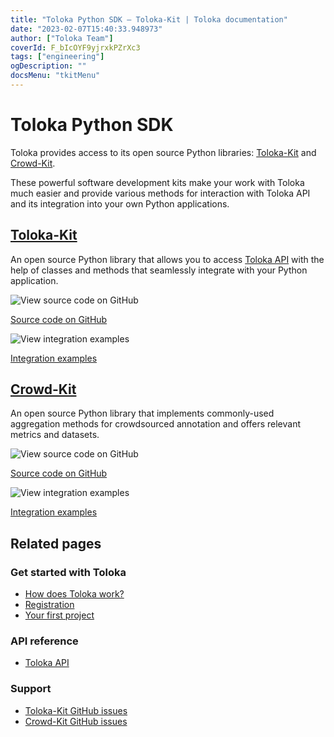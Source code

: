 ```yaml
---
title: "Toloka Python SDK — Toloka-Kit | Toloka documentation"
date: "2023-02-07T15:40:33.948973"
author: ["Toloka Team"]
coverId: F_bIcOYF9yjrxkPZrXc3
tags: ["engineering"]
ogDescription: ""
docsMenu: "tkitMenu"
---
```



# Toloka Python SDK

Toloka provides access to its open source Python libraries: [Toloka-Kit](/docs/toloka-kit/index) and [Crowd-Kit](/docs/crowd-kit/).

These powerful software development kits make your work with Toloka much easier and provide various methods for interaction with Toloka API and its integration into your own Python applications.

## [Toloka-Kit](/docs/toloka-kit/)

An open source Python library that allows you to access [Toloka API](/docs/api/) with the help of classes and methods that seamlessly integrate with your Python application.

<img src="https://yastatic.net/s3/doc-binary/src/support/toloka/en/social/github.svg" alt="View source code on GitHub" />

[Source code on GitHub](https://github.com/Toloka/toloka-kit)

<img src="https://yastatic.net/s3/doc-binary/src/support/toloka/en/social/jupyter.svg" alt="View integration examples" />

[Integration examples](https://github.com/Toloka/toloka-kit/tree/main/examples)

## [Crowd-Kit](/docs/crowd-kit/)

An open source Python library that implements commonly-used aggregation methods for crowdsourced annotation and offers relevant metrics and datasets.

<img src="https://yastatic.net/s3/doc-binary/src/support/toloka/en/social/github.svg" alt="View source code on GitHub" />

[Source code on GitHub](https://github.com/Toloka/crowd-kit)

<img src="https://yastatic.net/s3/doc-binary/src/support/toloka/en/social/jupyter.svg" alt="View integration examples" />

[Integration examples](https://github.com/Toloka/crowd-kit/tree/main/examples)

## Related pages

### Get started with Toloka

- [How does Toloka work?](/docs/guide/overview)
- [Registration](/docs/guide/access)
- [Your first project](/docs/guide/first-project)

### API reference

- [Toloka API](/docs/api/)

### Support

- [Toloka-Kit GitHub issues](https://github.com/Toloka/toloka-kit/issues)
- [Crowd-Kit GitHub issues](https://github.com/Toloka/crowd-kit/issues)

<GlobalCommunity/>

<SocialMedia/>
